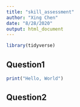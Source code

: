 ```yaml
---
title: "skill_assessment"
author: "Xing Chen"
date: "8/28/2020"
output: html_document
---
```


```r
library(tidyverse)
```

## Question1
```r
print("Hello, World")
```

## Question2
```r

```



